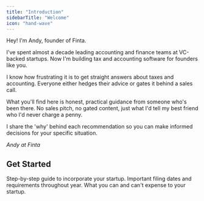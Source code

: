 ```yaml
---
title: "Introduction"
sidebarTitle: "Welcome"
icon: "hand-wave"
---
```


Hey! I'm Andy, founder of Finta.

I've spent almost a decade leading accounting and finance teams at VC-backed startups. Now I'm building tax and accounting software for founders like you.

I know how frustrating it is to get straight answers about taxes and accounting. Everyone either hedges their advice or gates it behind a sales call.

What you'll find here is honest, practical guidance from someone who's been there. No sales pitch, no gated content, just what I'd tell my best friend who I'd never charge a penny.

I share the 'why' behind each recommendation so you can make informed decisions for your specific situation.

*Andy at Finta*

## Get Started

<CardGroup cols={3}>
  <Card title="Incorporation Checklist" icon="list-check" href="/checklist">
    Step-by-step guide to incorporate your startup.
  </Card>
  <Card title="Tax Deadlines" icon="calendar" href="/deadlines">
    Important filing dates and requirements throughout year.
  </Card>
  <Card title="Business Expenses" icon="wallet" href="/expenses">
    What you can and can't expense to your startup.
  </Card>
</CardGroup>